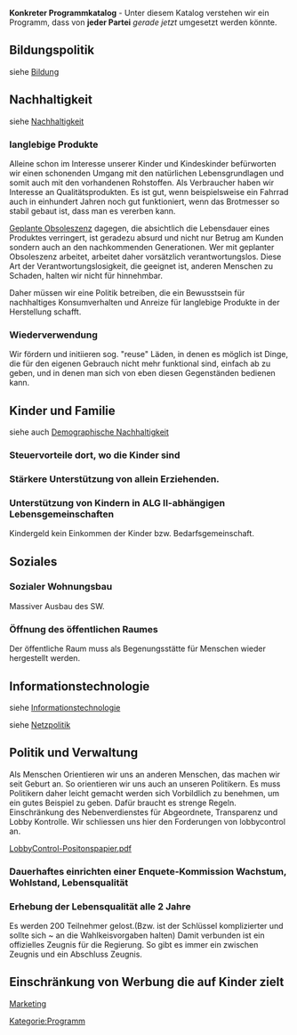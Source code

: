 '''Konkreter Programmkatalog''' - Unter diesem Katalog verstehen wir ein Programm, dass von '''jeder Partei''' ''gerade jetzt'' umgesetzt werden könnte. 

{{ProgrammNavigation}}

== Bildungspolitik ==
siehe [[Bildung]]

== Nachhaltigkeit ==
siehe [[Nachhaltigkeit]]


=== langlebige Produkte ===
Alleine schon im Interesse unserer Kinder und Kindeskinder befürworten wir einen schonenden Umgang mit den natürlichen Lebensgrundlagen und somit auch mit den vorhandenen Rohstoffen. Als Verbraucher haben wir Interesse an Qualitätsprodukten. Es ist gut, wenn beispielsweise ein Fahrrad auch in einhundert Jahren noch gut funktioniert, wenn das Brotmesser so stabil gebaut ist, dass man es vererben kann.

[https://de.wikipedia.org/wiki/Geplante_Obsoleszenz Geplante Obsoleszenz] dagegen, die absichtlich die Lebensdauer eines Produktes verringert, ist geradezu absurd und nicht nur Betrug am Kunden sondern auch an den nachkommenden Generationen. Wer mit geplanter Obsoleszenz arbeitet, arbeitet daher vorsätzlich verantwortungslos. Diese Art der Verantwortungslosigkeit, die geeignet ist, anderen Menschen zu Schaden, halten wir nicht für hinnehmbar.

Daher müssen wir eine Politik betreiben, die ein Bewusstsein für nachhaltiges Konsumverhalten und Anreize für langlebige Produkte in der Herstellung schafft.
 
=== Wiederverwendung ===
Wir fördern und initiieren sog. "reuse" Läden, in denen es möglich ist Dinge, die für den eigenen Gebrauch nicht mehr funktional sind, einfach ab zu geben, und in denen man sich von eben diesen Gegenständen bedienen kann.
 
== Kinder und Familie ==
siehe auch [[Demographische Nachhaltigkeit]]

=== Steuervorteile dort, wo die Kinder sind ===

=== Stärkere Unterstützung von allein Erziehenden. ===


=== Unterstützung von Kindern in ALG II-abhängigen Lebensgemeinschaften ===

Kindergeld kein Einkommen der Kinder bzw. Bedarfsgemeinschaft.

== Soziales ==

=== Sozialer Wohnungsbau ===

Massiver Ausbau des SW.

=== Öffnung des öffentlichen Raumes ===

Der öffentliche Raum muss als Begenungsstätte für Menschen wieder hergestellt werden. 

== Informationstechnologie ==

siehe [[Informationstechnologie]]

siehe [[Netzpolitik]]


== Politik und Verwaltung ==

Als Menschen Orientieren wir uns an anderen Menschen, das machen wir seit Geburt an. So orientieren wir uns auch an unseren Politikern. Es muss Politikern daher leicht gemacht werden sich Vorbildlich zu benehmen, um ein gutes Beispiel zu geben. Dafür braucht es strenge Regeln. 
Einschränkung des Nebenverdienstes für Abgeordnete, Transparenz und Lobby Kontrolle. Wir schliessen uns hier den Forderungen von lobbycontrol an.

[https://www.lobbycontrol.de/wp-content/uploads/LobbyControl-Positonspapier.pdf LobbyControl-Positonspapier.pdf]

=== Dauerhaftes einrichten einer Enquete-Kommission Wachstum, Wohlstand, Lebensqualität ===

=== Erhebung der Lebensqualität alle 2 Jahre ===

Es werden 200 Teilnehmer gelost.(Bzw. ist der Schlüssel komplizierter und sollte sich ~ an die Wahlkeisvorgaben halten)
Damit verbunden ist ein offizielles Zeugnis für die Regierung. So gibt es immer ein zwischen Zeugnis und ein Abschluss Zeugnis.

== Einschränkung von Werbung die auf Kinder zielt ==

[[Marketing]] 

[[Kategorie:Programm]]